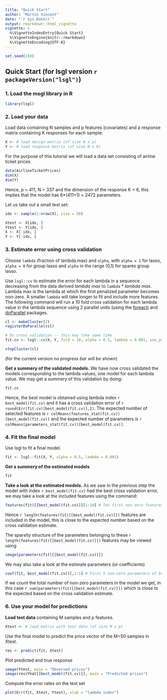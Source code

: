 ```yaml
---
title: "Quick Start"
author: "Martin Vincent"
date: "`r Sys.Date()`"
output: rmarkdown::html_vignette
vignette: >
  %\VignetteIndexEntry{Quick Start}
  %\VignetteEngine{knitr::rmarkdown}
  %\VignetteEncoding{UTF-8}
---
```


```r
set.seed(150)
```

## Quick Start (for lsgl version `r packageVersion("lsgl")`)

### 1. Load the msgl library in R
```r
library(lsgl)
```

### 2. Load your data
Load data containing N samples and p features (covariates) and a response matrix containing K responses for each sample:

```r
X <- # load design matrix (of size N x p)
Y <- # load response matrix (of size N x K)
```

For the purpose of this tutorial we will load a data set consisting of airline ticket prices

```r
data(AirlineTicketPrices)
dim(X)
dim(Y)
```

Hence, p = 411, N = 337 and the dimension of the response K = 6, this implies that the model has 6*(411+1) = 2472 parameters.

Let us take out a small test set:
```r
idx <- sample(1:nrow(X), size = 50)

Xtest <- X[idx, ]
Ytest <- Y[idx, ]
X <- X[-idx, ]
Y <- Y[-idx, ]
```

### 3. Estimate error using cross validation
Choose `lambda` (fraction of lambda.max) and `alpha`, with `alpha = 1` for lasso, `alpha = 0` for group lasso and `alpha` in the range (0,1) for spares group lasso.

Use `lsgl::cv` to estimate the error for each lambda in a sequence decreasing from the data derived *lambda max* to `lambda` * *lambda max*.
Lambda max is the lambda at which the first penalized parameter becomes non-zero.
A smaller `lambda` will take longer to fit and include more features.
The following command will run a 10 fold cross validation for each lambda value in the lambda sequence using 2 parallel units (using the [foreach](https://CRAN.R-project.org/package=foreach) and [doParallel](https://CRAN.R-project.org/package=doParallel) packages.

```r
cl <- makeCluster(2)
registerDoParallel(cl)

# Do cross validation -- this may take some time
fit.cv <- lsgl::cv(X, Y, fold = 10, alpha = 0.5, lambda = 0.001, use_parallel = TRUE)

stopCluster(cl)
```

(for the current version *no progress bar will be shown*)

**Get a summery of the validated models.**
We have now cross validated the models corresponding to the lambda values, one model for each lambda value. We may get a summery of this validation by doing:
```r
fit.cv
```

Hence, the best model is obtained using lambda index `r best_model(fit.cv)` and it has a cross validation error of `r round(Err(fit.cv)[best_model(fit.cv)],2)`. The expected number of selected features is `r colMeans(features_stat(fit.cv))[best_model(fit.cv)]` and the expected number of parameters is `r colMeans(parameters_stat(fit.cv))[best_model(fit.cv)]`.

### 4. Fit the final model

Use lsgl to fit a final model.
```r
fit <- lsgl::fit(X, Y, alpha = 0.5, lambda = 0.001)
```
**Get a summery of the estimated models**
```r
fit
```

**Take a look at the estimated models.**
As we saw in the previous step the model with index `r best_model(fit.cv)` had the best cross validation error, we may take a look at the included features using the command:
```r
features(fit)[[best_model(fit.cv)]][1:10] # Ten first non-zero features in best model
```

Hence `r length(features(fit)[[best_model(fit.cv)]])` features are included in the model, this is close to the expected number based on the cross validation estimate.

The sparsity structure of the parameters belonging to these `r length(features(fit)[[best_model(fit.cv)]])` features may be viewed using  
```r
image(parameters(fit)[[best_model(fit.cv)]])
```
We may also take a look at the estimate parameters (or coefficients)

```r
coef(fit, best_model(fit.cv))[,1:5] # First 5 non-zero parameters of best model
```

If we count the total number of non-zero parameters in the model we get, in this case `r sum(parameters(fit)[[best_model(fit.cv)]])` which is close to the expected based on the cross validation estimate.

### 6. Use your model for predictions

**Load test data** containing M samples and p features.
```r
Xtest <- # load matrix with test data (of size M x p)
```

Use the final model to predict the price vector of the M=50 samples in Xtest.
```r
res <- predict(fit, Xtest)
```

Plot predicted and true response
```r
image(Ytest, main = "Observed prices")
image(res$Yhat[[best_model(fit.cv)]], main = "Predicted prices")
```

Compute the error rates on the test set
```r
plot(Err(fit, Xtest, Ytest), xlab = "lambda index")
```

